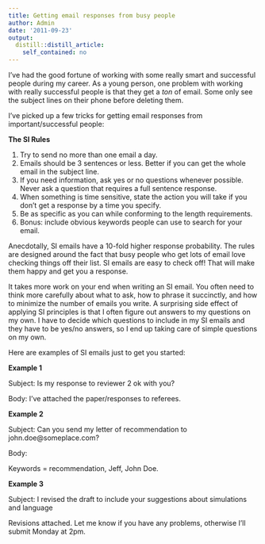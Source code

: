 ```yaml
---
title: Getting email responses from busy people
author: Admin
date: '2011-09-23'
output:
  distill::distill_article:
    self_contained: no
---
```


I&#8217;ve had the good fortune of working with some really smart and successful people during my career. As a young person, one problem with working with really successful people is that they get a _ton_ of email. Some only see the subject lines on their phone before deleting them. 

I&#8217;ve picked up a few tricks for getting email responses from important/successful people:  

**The SI Rules**

  1. Try to send no more than one email a day. 
  2. Emails should be 3 sentences or less. Better if you can get the whole email in the subject line. 
  3. If you need information, ask yes or no questions whenever possible. Never ask a question that requires a full sentence response.
  4. When something is time sensitive, state the action you will take if you don&#8217;t get a response by a time you specify. 
  5. Be as specific as you can while conforming to the length requirements. 
  6. Bonus: include obvious keywords people can use to search for your email. 

Anecdotally, SI emails have a 10-fold higher response probability. The rules are designed around the fact that busy people who get lots of email love checking things off their list. SI emails are easy to check off! That will make them happy and get you a response. 

It takes more work on your end when writing an SI email. You often need to think more carefully about what to ask, how to phrase it succinctly, and how to minimize the number of emails you write. A surprising side effect of applying SI principles is that I often figure out answers to my questions on my own. I have to decide which questions to include in my SI emails and they have to be yes/no answers, so I end up taking care of simple questions on my own. 

Here are examples of SI emails just to get you started: 

**Example 1**

Subject: Is my response to reviewer 2 ok with you?

Body: I&#8217;ve attached the paper/responses to referees.

**Example 2**

Subject: Can you send my letter of recommendation to john.doe@someplace.com?

Body:

Keywords = recommendation, Jeff, John Doe.

**Example 3**

Subject: I revised the draft to include your suggestions about simulations and language

Revisions attached. Let me know if you have any problems, otherwise I&#8217;ll submit Monday at 2pm. 

